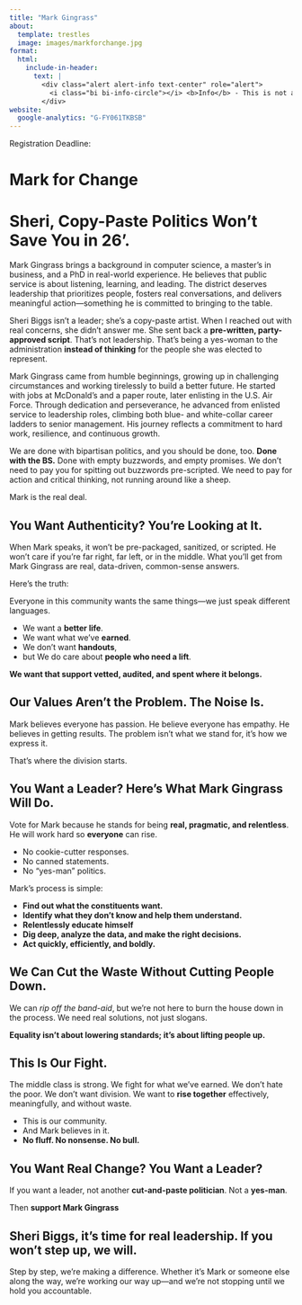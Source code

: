 ```yaml
---
title: "Mark Gingrass"
about:
  template: trestles
  image: images/markforchange.jpg
format:
  html:
    include-in-header:
      text: |
        <div class="alert alert-info text-center" role="alert">
          <i class="bi bi-info-circle"></i> <b>Info</b> - This is not a campaign, it’s a conversation. Not Left. Not Right. Foward.
        </div>
website:
  google-analytics: "G-FY061TKBSB"
---
```


```{=html}
<div id="countdown">
  <p>Registration Deadline: <span id="timer"></span></p>
</div>

<script>
const countdownDate = new Date("Mar 16, 2026 12:00:00").getTime();

function updateTimer() {
  const now = new Date().getTime();
  const distance = countdownDate - now;

  const days = Math.floor(distance / (1000 * 60 * 60 * 24));
  const hours = Math.floor((distance % (1000 * 60 * 60 * 24)) / (1000 * 60 * 60));
  const minutes = Math.floor((distance % (1000 * 60 * 60)) / (1000 * 60));
  const seconds = Math.floor((distance % (1000 * 60)) / 1000);

  document.getElementById("timer").textContent =
    days + "d " + hours + "h ";

  // If the countdown is over
  if (distance < 0) {
    clearInterval(intervalId);
    document.getElementById("timer").textContent = "EXPIRED";
  }
}

const intervalId = setInterval(updateTimer, 1000);
</script>
```

# Mark for Change

# **Sheri, Copy-Paste Politics Won’t Save You in 26'.**

Mark Gingrass brings a background in computer science, a master’s in business, and a PhD in real-world experience. He believes that public service is about listening, learning, and leading. The district deserves leadership that prioritizes people, fosters real conversations, and delivers meaningful action—something he is committed to bringing to the table.

::: callout-warning
Sheri Biggs isn’t a leader; she’s a copy-paste artist. When I reached out with real concerns, she didn’t answer me. She sent back a **pre-written, party-approved script**. That’s not leadership. That’s being a yes-woman to the administration **instead of thinking** for the people she was elected to represent.
:::

Mark Gingrass came from humble beginnings, growing up in challenging circumstances and working tirelessly to build a better future. He started with jobs at McDonald’s and a paper route, later enlisting in the U.S. Air Force. Through dedication and perseverance, he advanced from enlisted service to leadership roles, climbing both blue- and white-collar career ladders to senior management. His journey reflects a commitment to hard work, resilience, and continuous growth.

We are done with bipartisan politics, and you should be done, too. **Done with the BS.** Done with empty buzzwords, and empty promises. We don't need to pay you for spitting out buzzwords pre-scripted. We need to pay for action and critical thinking, not running around like a sheep.

Mark is the real deal.

## **You Want Authenticity? You’re Looking at It.**

When Mark speaks, it won’t be pre-packaged, sanitized, or scripted. He won't care if you’re far right, far left, or in the middle. What you’ll get from Mark Gingrass are real, data-driven, common-sense answers.

Here’s the truth:

Everyone in this community wants the same things—we just speak different languages.

-   We want a **better life**.
-   We want what we’ve **earned**.
-   We don’t want **handouts**,
-   but We do care about **people who need a lift**.

**We want that support vetted, audited, and spent where it belongs.**

## **Our Values Aren’t the Problem. The Noise Is.**

Mark believes everyone has passion. He believe everyone has empathy. He believes in getting results. The problem isn’t what we stand for, it’s how we express it.

That’s where the division starts.

## **You Want a Leader? Here’s What Mark Gingrass Will Do.**

Vote for Mark because he stands for being **real, pragmatic, and relentless**. He will work hard so **everyone** can rise.

-   No cookie-cutter responses.
-   No canned statements.
-   No “yes-man” politics.

Mark's process is simple:

-   **Find out what the constituents want.**
-   **Identify what they don’t know and help them understand.**
-   **Relentlessly educate himself**
-   **Dig deep, analyze the data, and make the right decisions.**
-   **Act quickly, efficiently, and boldly.**

## **We Can Cut the Waste Without Cutting People Down.**

We can *rip off the band-aid*, but we’re not here to burn the house down in the process. We need real solutions, not just slogans.

**Equality isn’t about lowering standards; it’s about lifting people up.**

## **This Is Our Fight.**

The middle class is strong. We fight for what we’ve earned. We don’t hate the poor. We don’t want division. We want to **rise together** effectively, meaningfully, and without waste.

-   This is our community.
-   And Mark believes in it.
-   **No fluff. No nonsense. No bull.**

## **You Want Real Change? You Want a Leader?**

If you want a leader, not another **cut-and-paste politician**. Not a **yes-man**.

Then **support Mark Gingrass**

## **Sheri Biggs, it’s time for real leadership. If you won’t step up, we will.**

Step by step, we’re making a difference. Whether it’s Mark or someone else along the way, we’re working our way up—and we’re not stopping until we hold you accountable.

